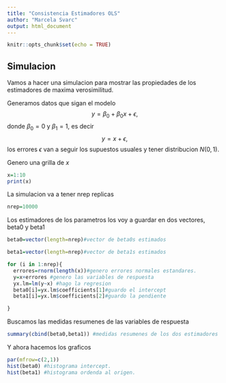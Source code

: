 ---
title: "Consistencia Estimadores OLS"
author: "Marcela Svarc"
output: html_document
---

```{r setup, include=FALSE}
knitr::opts_chunk$set(echo = TRUE)
```

## Simulacion

Vamos a hacer una simulacion para mostrar las propiedades de los estimadores de maxima verosimilitud.

Generamos datos que sigan el modelo
$$
y=\beta_0+\beta_0x+\epsilon,
$$
donde $\beta_0=0$ y $\beta_1=1,$
es decir 
$$
y=x+\epsilon,
$$
los errores $\epsilon$ van a seguir los supuestos usuales y tener distribucion $N(0,1).$

Genero una grilla de $x$

```{r datos}
x=1:10
print(x)
```
La simulacion va a tener nrep replicas
```{r nr}
nrep=10000
```
Los estimadores de los parametros los voy a guardar en dos vectores, beta0 y
beta1

```{r simul}
beta0=vector(length=nrep)#vector de beta0s estimados

beta1=vector(length=nrep)#vector de beta1s estimados

for (i in 1:nrep){
  errores=rnorm(length(x))#genero errores normales estandares.
  y=x+errores #genero las variables de respuesta
  yx.lm=lm(y~x) #hago la regresion
  beta0[i]=yx.lm$coefficients[1]#guardo el intercept
  beta1[i]=yx.lm$coefficients[2]#guardo la pendiente

}

```
Buscamos las medidas resumenes de las variables de respuesta
```{r resumen}
summary(cbind(beta0,beta1)) #medidas resumenes de los dos estimadores
```
Y ahora hacemos los graficos

```{r graficos}
par(mfrow=c(2,1))
hist(beta0) #histograma intercept.
hist(beta1) #histograma ordenda al origen.
```
